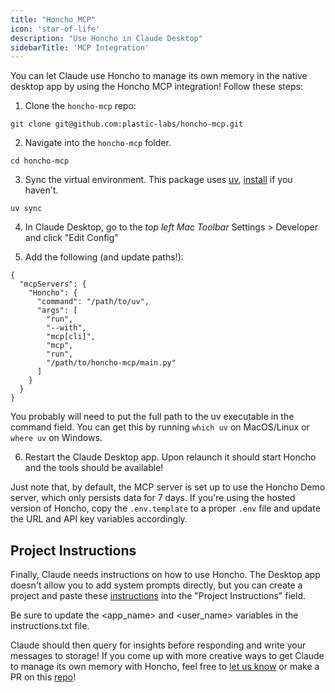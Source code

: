 ```yaml
---
title: "Honcho MCP"
icon: 'star-of-life'
description: "Use Honcho in Claude Desktop"
sidebarTitle: 'MCP Integration'
---
```


You can let Claude use Honcho to manage its own memory in the native desktop app by using the Honcho MCP integration! Follow these steps:

1. Clone the `honcho-mcp` repo:

```
git clone git@github.com:plastic-labs/honcho-mcp.git
```

2. Navigate into the `honcho-mcp` folder.

```
cd honcho-mcp
```

3. Sync the virtual environment. This package uses [uv](https://docs.astral.sh/uv/), [install](https://docs.astral.sh/uv/#installation) if you haven't.

```
uv sync 
```

4. In Claude Desktop, go to the *top left Mac Toolbar* Settings > Developer and click "Edit Config"

5. Add the following (and update paths!):

```
{
  "mcpServers": {
    "Honcho": {
      "command": "/path/to/uv",
      "args": [
        "run",
        "--with",
        "mcp[cli]",
        "mcp",
        "run",
        "/path/to/honcho-mcp/main.py"
      ]
    }
  }
}
```

<Warning>You probably will need to put the full path to the uv executable in the command field. You can get this by running `which uv` on MacOS/Linux or `where uv` on Windows.</Warning>

6. Restart the Claude Desktop app. Upon relaunch it should start Honcho and the tools should be available! 

Just note that, by default, the MCP server is set up to use the Honcho Demo server, which only persists data for 7 days. If you're using the hosted version of Honcho, copy the `.env.template` to a proper `.env` file and update the URL and API key variables accordingly.

## Project Instructions

Finally, Claude needs instructions on how to use Honcho. The Desktop app doesn't allow you to add system prompts directly, but you can create a project and paste these [instructions](https://github.com/plastic-labs/honcho-mcp/blob/main/instructions.txt) into the "Project Instructions" field.

<Note>Be sure to update the \<app_name\> and \<user_name\> variables in the instructions.txt file.</Note>

Claude should then query for insights before responding and write your messages to storage! If you come up with more creative ways to get Claude to manage its own memory with Honcho, feel free to [let us know](https://discord.gg/plasticlabs) or make a PR on this [repo](https://github.com/plastic-labs/honcho-mcp/tree/main)!
